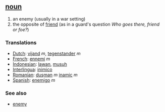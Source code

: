 == [[noun]] ==
# an enemy (usually in a war setting)
# the opposite of [[friend]] (as in a guard's question ''Who goes there, friend or foe?'')

=== Translations ===
*[[Dutch]]: [[vijand]] ''m'', [[tegenstander]] ''m''
*[[French]]: [[ennemi]] ''m''
*[[Indonesian]]: [[lawan]], [[musuh]]
*[[Interlingua]]: [[inimico]]
*[[Romanian]]: [[duşman]] ''m'' [[inamic]] ''m''
*[[Spanish]]: [[enemigo]] ''m''

=== See also ===
*[[enemy]]